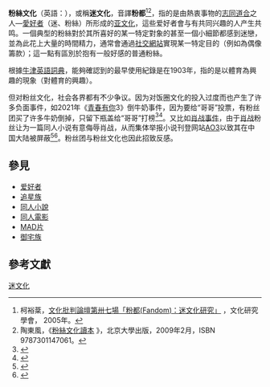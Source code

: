 {{Otheruses|Fandom (网站)|subject=由熱衷事物的愛好者所形成的次文化|other=已更名為Fandom的wiki服務提供商}}
'''粉絲文化'''（英語：{{lang|en|fandom}}），或稱'''迷文化'''，音譯'''粉都'''<ref>柯裕棻，[http://www.cc.ncu.edu.tw/~csa/journal/55/journal_forum37.htm 文化批判論壇第卅七場「粉都(Fandom)：迷文化研究」] {{Wayback|url=http://www.cc.ncu.edu.tw/~csa/journal/55/journal_forum37.htm |date=20110809045926 }}，文化研究學會，  	2005年。</ref><ref>陶東風，《[http://www.waterlike.com.tw/bookdata.asp?NO=C91C093009 粉絲文化讀本] {{Wayback|url=http://www.waterlike.com.tw/bookdata.asp?NO=C91C093009|date=20190611024956}}》，北京大學出版，2009年2月，ISBN 9787301147061。</ref>，指的是由熱衷事物的[[志同道合|志同道合]]之人—[[愛好者|愛好者]]（迷、粉絲）所形成的[[亚文化|亚文化]]，這些爱好者會与有共同兴趣的人产生共鸣。一個典型的粉絲對於其所喜好的某一特定對象的甚至一個小細節都感到迷戀，並為此花上大量的時間精力，通常會通過[[社交網站|社交網站]]實現某一特定目的（例如為偶像籌款）；這一點有區別於抱有一般好感的普通粉絲。

根據[[牛津英語詞典|牛津英語詞典]]，能夠確認到的最早使用紀錄是在1903年，指的是以體育為興趣的現象（對體育的興趣）。

但对粉丝文化，社会各界都有𣎴少争议。因为对饭圈文化的投入过度而也产生了许多负面事件，如2021年《[[青春有你|青春有你]]3》倒牛奶事件，因为要给“哥哥”投票，有粉丝团买了许多牛奶倒掉，只留下瓶盖给“哥哥”打榜<ref>{{Cite web|title=新鲜牛奶被成箱倒掉只为追星 可能违法！_食品|url=https://www.sohu.com/a/www.sohu.com/a/464554668_362042|access-date=2022-04-04|work=www.sohu.com}}</ref><ref>{{Cite web|title=蒙牛为《青春有你3》“倒奶视频”致歉：反对食品浪费，积极配合整改_新民社会_新民网|url=http://shanghai.xinmin.cn/xmsq/2021/05/07/31951486.html|access-date=2022-04-04|work=shanghai.xinmin.cn}}</ref>。又比如[[肖战事件|肖战事件]]，由于[[肖战|肖战]]粉丝让为一篇同人小说有意侮辱肖战，从而集体举报小说刊登网站[[AO3|AO3]]以致其在中国大陆被屏蔽<ref>{{Cite web|title=肖战事件:是非曲直如何评说_正义网|url=http://news.jcrb.com/jsxw/2020/202003/t20200311_2128489.html|access-date=2022-04-04|last=刘彬|work=news.jcrb.com}}</ref><ref>{{Cite web|title=【肖戰粉絲舉報風波】最高檢機關報刊兩版評論：肖戰本人最應擔責|url=https://www.hk01.com/即時中國/446502/肖戰粉絲舉報風波-最高檢機關報刊兩版評論-肖戰本人最應擔責|access-date=2022-04-04|date=2020-03-11|last=彭琤琳|work=香港01|language=zh-HK}}</ref>。粉丝团与粉丝文化也因此招致反感。

== 參見 ==
*[[爱好者|爱好者]]
*[[追星族|追星族]]
*[[同人小說|同人小說]]
*[[同人電影|同人電影]]
*[[MAD片|MAD片]]
*[[御宅族|御宅族]]

==參考文獻==
<div class="references-small">
<references></references>
</div>

{{爱好者}}
[[Category:迷文化|]]